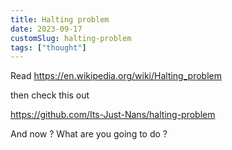 ```yaml
---
title: Halting problem
date: 2023-09-17
customSlug: halting-problem
tags: ["thought"]
---
```


Read https://en.wikipedia.org/wiki/Halting_problem

then check this out

https://github.com/Its-Just-Nans/halting-problem


<Thought>
And now ? What are you going to do ?
</Thought>
